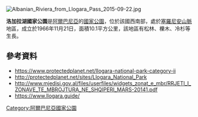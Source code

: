 {{Citecheck|time=2021-02-06T08:27:14+00:00}}
[[Image:Albanian_Riviera_from_Llogara_Pass_2015-09-22.jpg|right]]
{{coord|40.2145|N|19.5809|E|region:AL-VL|format=dms|display=title}}

'''洛加拉湖國家公園'''是[[阿爾巴尼亞|阿爾巴尼亞]]的[[國家公園|國家公園]]，位於該國西南部，處於[[塞羅尼安山脈|塞羅尼安山脈]]地區，成立於1966年11月21日，面積10.1平方公里，該地區有松林、櫟木、冷杉等生長。

==參考資料==
* https://www.protectedplanet.net/llogara-national-park-category-ii {{Wayback|url=https://www.protectedplanet.net/llogara-national-park-category-ii |date=20190428153345 }}
* http://protectedplanet.net/sites/Llogara_National_Park{{Dead link}}
* http://www.mjedisi.gov.al/files/userfiles/widgets_zonat_e_mbr/RRJETI_I_ZONAVE_TE_MBROJTURA_NE_SHQIPERI_MARS-20141.pdf {{Wayback|url=http://www.mjedisi.gov.al/files/userfiles/widgets_zonat_e_mbr/RRJETI_I_ZONAVE_TE_MBROJTURA_NE_SHQIPERI_MARS-20141.pdf |date=20170905185904 }}
* https://www.llogara.guide/ {{Wayback|url=https://www.llogara.guide/ |date=20191021032959 }}

{{Albania-geo-stub}}
[[Category:阿爾巴尼亞國家公園|Category:阿爾巴尼亞國家公園]]